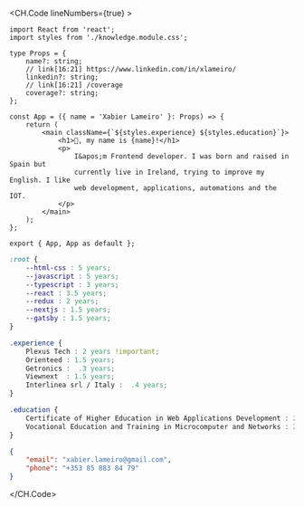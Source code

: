 <CH.Code lineNumbers={true} >

```tsx index.tsx box=9[23:38]
import React from 'react';
import styles from './knowledge.module.css';

type Props = {
    name?: string;
    // link[16:21] https://www.linkedin.com/in/xlameiro/
    linkedin?: string;
    // link[16:21] /coverage
    coverage?: string;
};

const App = ({ name = 'Xabier Lameiro' }: Props) => {
    return (
        <main className={`${styles.experience} ${styles.education}`}>
            <h1>👋, my name is {name}!</h1>
            <p>
                I&apos;m Frontend developer. I was born and raised in Spain but
                currently live in Ireland, trying to improve my English. I like
                web development, applications, automations and the IOT.
            </p>
        </main>
    );
};

export { App, App as default };
```

```css knowledge.module.css
:root {
    --html-css : 5 years;
    --javascript : 5 years;
    --typescript : 3 years;
    --react : 3.5 years;
    --redux : 2 years;
    --nextjs : 1.5 years;
    --gatsby : 1.5 years;
}

.experience {
    Plexus Tech : 2 years !important;
    Orienteed : 1.5 years;
    Getronics :  .3 years;
    Viewnext  : 1.5 years;
    Interlinea srl / Italy :  .4 years;
}

.education {
    Certificate of Higher Education in Web Applications Development : 2 years;
    Vocational Education and Training in Microcomputer and Networks : 2 years;
}
```

```json contact.json
{
    "email": "xabier.lameiro@gmail.com",
    "phone": "+353 85 883 84 79"
}
```

</CH.Code>
